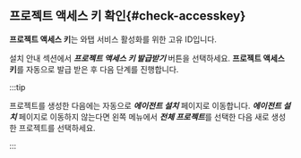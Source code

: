 ## 프로젝트 액세스 키 확인{#check-accesskey}

**프로젝트 액세스 키**는 와탭 서비스 활성화를 위한 고유 ID입니다.  

설치 안내 섹션에서 ***프로젝트 액세스 키 발급받기*** 버튼을 선택하세요. **프로젝트 액세스 키**를 자동으로 발급 받은 후 다음 단계를 진행합니다.

:::tip

프로젝트를 생성한 다음에는 자동으로 ***에이전트 설치*** 페이지로 이동합니다. ***에이전트 설치*** 페이지로 이동하지 않는다면 왼쪽 메뉴에서 ***전체 프로젝트***를 선택한 다음 새로 생성한 프로젝트를 선택하세요.

:::